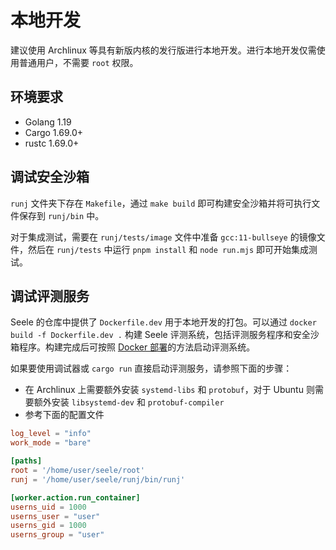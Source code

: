 # 本地开发

建议使用 Archlinux 等具有新版内核的发行版进行本地开发。进行本地开发仅需使用普通用户，不需要 `root` 权限。

## 环境要求

* Golang 1.19
* Cargo 1.69.0+
* rustc 1.69.0+

## 调试安全沙箱

`runj` 文件夹下存在 `Makefile`，通过 `make build` 即可构建安全沙箱并将可执行文件保存到 `runj/bin` 中。

对于集成测试，需要在 `runj/tests/image` 文件中准备 `gcc:11-bullseye` 的镜像文件，然后在 `runj/tests` 中运行 `pnpm install` 和 `node run.mjs` 即可开始集成测试。

## 调试评测服务

Seele 的仓库中提供了 `Dockerfile.dev` 用于本地开发的打包。可以通过 `docker build -f Dockerfile.dev .` 构建 Seele
评测系统，包括评测服务程序和安全沙箱程序。构建完成后可按照 [Docker 部署](/getting-started)的方法启动评测系统。

如果要使用调试器或 `cargo run` 直接启动评测服务，请参照下面的步骤：

* 在 Archlinux 上需要额外安装 `systemd-libs` 和 `protobuf`，对于 Ubuntu 则需要额外安装 `libsystemd-dev` 和 `protobuf-compiler`
* 参考下面的配置文件

```toml copy filename="config.toml"
log_level = "info"
work_mode = "bare"

[paths]
root = '/home/user/seele/root'
runj = '/home/user/seele/runj/bin/runj'

[worker.action.run_container]
userns_uid = 1000
userns_user = "user"
userns_gid = 1000
userns_group = "user"
```
